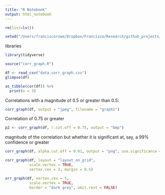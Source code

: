 ```yaml
---
title: "R Notebook"
output: html_notebook
---
```


```r
rm(list=ls())

setwd("/Users/franciscorowe/Dropbox/Francisco/Research/github_projects/dataviz_res/")
```

libraries
```r
library(tidyverse)

source("corr_graph.R")
```


```r
df <- read_csv("data_corr_graph.csv")
glimpse(df)
```
```r
as_tibble(cor(df)) %>%
  print(n = 3)
```
Correlations with a magnitude of 0.5 or greater than 0.5:

```r
corr_graph(df, output = "jpeg", filename = "graph1")
```

Correlation of 0.75 or greater
```r
p2 <- corr_graph(df, r.cut.off = 0.75, output = "bmp")
```

magnitude of the correlation but whether it is significant at, say, a 99% confidence or greater
```r
corr_graph(df, alpha.cut.off = 0.01, output = "png", use.significance = TRUE, filename = "sig_99")
```


```r
corr_graph(df, layout = "layout_on_grid",
           scale.vertex = TRUE,
           vertex.cex = 3, margin = 0.5)
```


```r
orr_graph(df, vertex.cex = 5,
           scale.vertex = TRUE,
           border = "dark grey", omit.rest = FALSE)
```










